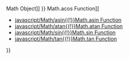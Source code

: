 {{Page_Title}}
{{Flags}}
{{Summary_Section|Returns the cosine of a number.

}}
{{JS_Syntax|Formats={{JS_Syntax_Format
|Format= '''Math'''.'''cos(''' radians ''')''' }}
}}
{{Remarks_Section
|Remarks=The required radians argument is a numeric expression that contains an angle measured in radians.

The return value is the cosine of the numeric argument of radians.

'''Applies To''' : [[javascript/Math{{!}}Math Object]]
}}
{{See_Also_Section
|Manual_links=* [[javascript/Math/acos{{!}}Math.acos Function]]
* [[javascript/Math/asin{{!}}Math.asin Function]]
* [[javascript/Math/atan{{!}}Math.atan Function]]
* [[javascript/Math/sin{{!}}Math.sin Function]]
* [[javascript/Math/tan{{!}}Math.tan Function]]
}}
{{Topics | JS Basic}}

{{External_Attribution
|Is_CC-BY-SA=No
|Sources=MSDN
|MDN_link=
|MSDN_link=http://msdn.microsoft.com/en-us/library/ie/yek4tbz0%28v=vs.94%29.aspx Windows Internet Explorer JavaScript reference
|HTML5Rocks_link=
}}

